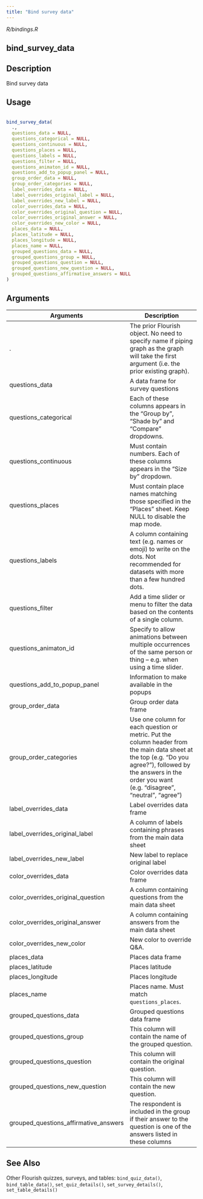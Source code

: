 ```yaml
---
title: "Bind survey data"
---
```


*R/bindings.R*

## bind_survey_data

## Description
 Bind survey data 


## Usage
```r
 
bind_survey_data( 
  ., 
  questions_data = NULL, 
  questions_categorical = NULL, 
  questions_continuous = NULL, 
  questions_places = NULL, 
  questions_labels = NULL, 
  questions_filter = NULL, 
  questions_animaton_id = NULL, 
  questions_add_to_popup_panel = NULL, 
  group_order_data = NULL, 
  group_order_categories = NULL, 
  label_overrides_data = NULL, 
  label_overrides_original_label = NULL, 
  label_overrides_new_label = NULL, 
  color_overrides_data = NULL, 
  color_overrides_original_question = NULL, 
  color_overrides_original_answer = NULL, 
  color_overrides_new_color = NULL, 
  places_data = NULL, 
  places_latitude = NULL, 
  places_longitude = NULL, 
  places_name = NULL, 
  grouped_questions_data = NULL, 
  grouped_questions_group = NULL, 
  grouped_questions_question = NULL, 
  grouped_questions_new_question = NULL, 
  grouped_questions_affirmative_answers = NULL 
) 
```

## Arguments
|Arguments|Description|
|---|---|
| . | The prior Flourish object. No need to specify name if piping graph as the graph will take the first argument (i.e. the prior existing graph). |
| questions_data | A data frame for survey questions |
| questions_categorical | Each of these columns appears in the “Group by”, “Shade by” and “Compare” dropdowns. |
| questions_continuous | Must contain numbers. Each of these columns appears in the “Size by” dropdown. |
| questions_places | Must contain place names matching those specified in the “Places” sheet. Keep NULL to disable the map mode. |
| questions_labels | A column containing text (e.g. names or emoji) to write on the dots. Not recommended for datasets with more than a few hundred dots. |
| questions_filter | Add a time slider or menu to filter the data based on the contents of a single column. |
| questions_animaton_id | Specify to allow animations between multiple occurrences of the same person or thing – e.g. when using a time slider. |
| questions_add_to_popup_panel | Information to make available in the popups |
| group_order_data | Group order data frame |
| group_order_categories | Use one column for each question or metric. Put the column header from the main data sheet at the top (e.g. "Do you agree?"), followed by the answers in the order you want (e.g. "disagree", "neutral", "agree") |
| label_overrides_data | Label overrides data frame |
| label_overrides_original_label | A column of labels containing phrases from the main data sheet |
| label_overrides_new_label | New label to replace original label |
| color_overrides_data | Color overrides data frame |
| color_overrides_original_question | A column containing questions from the main data sheet |
| color_overrides_original_answer | A column containing answers from the main data sheet |
| color_overrides_new_color | New color to override Q&A. |
| places_data | Places data frame |
| places_latitude | Places latitude |
| places_longitude | Places longitude |
| places_name | Places name. Must match `questions_places`. |
| grouped_questions_data | Grouped questions data frame |
| grouped_questions_group | This column will contain the name of the grouped question. |
| grouped_questions_question | This column will contain the original question. |
| grouped_questions_new_question | This column will contain the new question. |
| grouped_questions_affirmative_answers | The respondent is included in the group if their answer to the question is one of the answers listed in these columns |






## See Also
 Other Flourish quizzes, surveys, and tables:  `bind_quiz_data()`, `bind_table_data()`, `set_quiz_details()`, `set_survey_details()`, `set_table_details()` 

